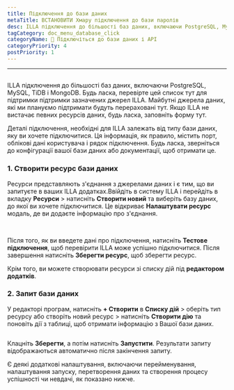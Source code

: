 ```yaml
---
title: Підключення до бази даних
metaTitle: ВСТАНОВИТИ Хмару підключення до бази паролів
desc: ILLA підключення до більшості баз даних, включаючи PostgreSQL, MySQL, TiDB і MongoDB
tagCategory: doc_menu_database_click
categoryName: 📲 Підключіться до бази даних і API
categoryPriority: 4
postPriority: 1
---
```


* * *

## <h2 hidden>Connect to a database</h2>

ILLA підключення до більшості баз даних, включаючи PostgreSQL, MySQL, TiDB і MongoDB. Будь ласка, перевірте цей список тут для підтримки підтримки зазначених джерел ILLA. Майбутні джерела даних, які ми плануємо підтримати будуть перераховані тут. Якщо ILLA не вистачає певних ресурсів даних, будь ласка, заповніть форму тут.

Деталі підключення, необхідні для ILLA залежать від типу бази даних, яку ви хочете підключитися. Ця інформація, як правило, містить порт, облікові дані користувача і рядок підключення. Будь ласка, зверніться до конфігурації вашої бази даних або документації, щоб отримати це.

### 1.  Створити ресурс бази даних

Ресурси представляють з'єднання з джерелами даних і є тим, що ви запитуєте в ваших ILLA додатках.Ввійдіть в систему ILLA і перейдіть в вкладку **Ресурси** > натисніть **Створити новий** та виберіть базу даних, до якої ви хочете підключитися. Це відкриває **Налаштувати ресурс** модаль, де ви додаєте інформацію про з'єднання.

<img
  src='https://cdn.illacloud.com/official-website/img/docs/connect/connect-database/resources.png'
  alt=""
/>
<img
  src='https://cdn.illacloud.com/official-website/img/docs/connect/connect-database/config.png'
  alt=""
/>

Після того, як ви введете дані про підключення, натисніть **Тестове підключення**, щоб перевірити ILLA може успішно підключитися. Після завершення натисніть **Зберегти ресурс**, щоб зберегти ресурс.

Крім того, ви можете створювати ресурси зі списку дій під **редактором додатків**.

### 2.  Запит бази даних

У редакторі програм, натисніть **+ Створити** в **Списку дій** > оберіть тип ресурсу або створіть новий ресурс > натисніть **Створити дію** та поновіть дії з таблиці, щоб отримати інформацію з Вашої бази даних.

<img
  src='https://cdn.illacloud.com/official-website/img/docs/connect/connect-database/action.png'
  alt=""
/>

Клацніть **Зберегти**, а потім натисніть **Запустити**. Результати запиту відображаються автоматично після закінчення запиту.

Є деякі додаткові налаштування, включаючи перейменування, налаштування запуску, перетворення даних та створення процесу успішності чи невдачі, як показано нижче.

<img
  src='https://cdn.illacloud.com/official-website/img/docs/connect/connect-database/run.png'
  alt=""
/>
